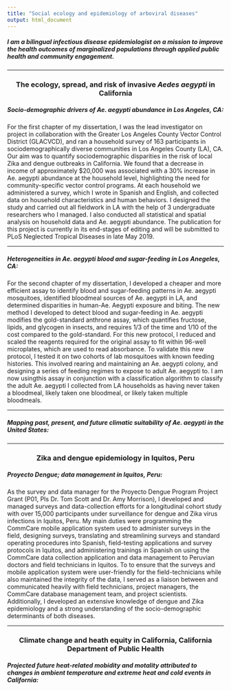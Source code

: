```yaml
---
title: "Social ecology and epidemiology of arboviral diseases"
output: html_document
---
```


<h5>I am a bilingual infectious disease epidemiologist on a mission to improve the health outcomes of marginalized populations through applied public health and community engagement.</h5>

***

<center><h3>
The ecology, spread, and risk of invasive  *Aedes aegypti* in California
</h3></center>

<h5>
__Socio-demographic drivers of *Ae. aegypti* abundance in Los Angeles, CA:__ 
</h5>   

 For the first chapter of my dissertation, I was the lead investigator on project in collaboration with the Greater Los Angeles County Vector Control District (GLACVCD), and ran a household survey of 163 participants in sociodemographically diverse communities in Los Angeles County (LA), CA. Our aim was to quantify sociodemographic disparities in the risk of local Zika and dengue outbreaks in California. We found that a decrease in income of approximately $20,000 was associated with a 30% increase in Ae. aegypti abundance at the household level, highlighting the need for community-specific vector control programs. At each household we administered a survey, which I wrote in Spanish and English, and collected data on household characteristics and human behaviors. I designed the study and carried out all fieldwork in LA with the help of 3 undergraduate researchers who I managed. I also conducted all statistical and spatial analysis on household data and Ae. aegypti abundance. The publication for this project is currently in its end-stages of editing and will be submitted to PLoS Neglected Tropical Diseases in late May 2019.

***  

<h5>
__Heterogeneities in *Ae. aegypti* blood and sugar-feeding in Los Anegeles, CA:__  
</h5>

For the second chapter of my dissertation, I developed a cheaper and more efficient assay to identify blood and sugar-feeding patterns in Ae. aegypti mosquitoes, identified bloodmeal sources of Ae. aegypti in LA, and determined disparities in human-Ae. Aegypti exposure and biting. The new method I developed to detect blood and sugar-feeding in Ae. aegypti modifies the gold-standard anthrone assay, which quantifies fructose, lipids, and glycogen in insects, and requires 1/3 of the time and 1/10 of the cost compared to the gold-standard. For this new protocol, I reduced and scaled the reagents required for the original assay to fit within 96-well microplates, which are used to read absorbance. To validate this new protocol, I tested it on two cohorts of lab mosquitoes with known feeding histories. This involved rearing and maintaining an Ae. aegypti colony, and designing a series of feeding regimes to expose to adult Ae. aegypti to. I am now usingthis assay in conjunction with a classification algorithm to classify the adult Ae. aegypti I collected from LA households as having never taken a bloodmeal, likely taken one bloodmeal, or likely taken multiple bloodmeals. 

***  

 <h5>
__Mapping past, present, and future climatic suitability of *Ae. aegypti* in the United States:__  
</h5>   


***  
<center> <h3>
Zika and dengue epidemiology in Iquitos, Peru
</h3></center>

<h5>
__Proyecto Dengue; data management in Iquitos, Peru:__  
</h5>   

As the survey and data manager for the Proyecto Dengue Program Project Grant (P01, PIs Dr. Tom Scott and Dr. Amy Morrison), I developed and managed surveys and data-collection efforts for a longitudinal cohort study with over 15,000 participants under surveillance for dengue and Zika virus infections in Iquitos, Peru. My main duties were programming the CommCare mobile application system used to administer surveys in the field, designing surveys, translating and streamlining surveys and standard operating procedures into Spanish, field-testing applications and survey protocols in Iquitos, and administering trainings in Spanish on using the CommCare data collection application and data management to Peruvian doctors and field technicians in Iquitos. To to ensure that the surveys and mobile application system were user-friendly for the field-technicians while also maintained the integrity of the data, I served as a liaison between and communicated heavily with field technicians, project managers, the CommCare database management team, and project scientists. Additionally, I developed an extensive knowledge of dengue and Zika epidemiology and a strong understanding of the socio-demographic determinants of both diseases. 

***  

<center> <h3>
Climate change and heath equity in California, California Department of Public Health
</h3></center>

<h5>
__Projected future heat-related mobidity and motality attributed to changes in ambient temperature and extreme heat and cold events in California:__  
</h5>   

